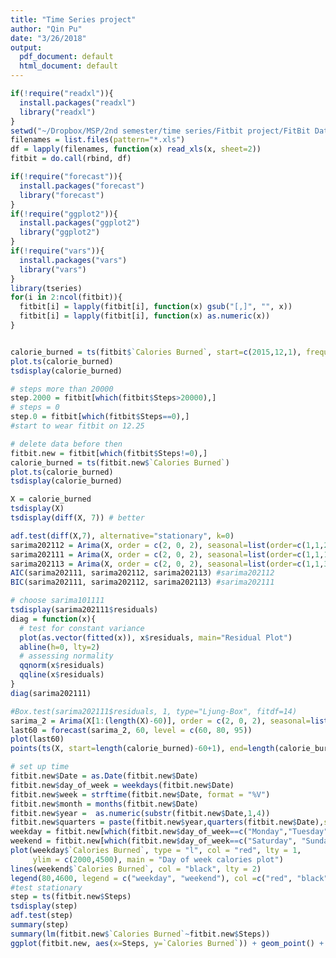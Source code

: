 ```yaml
---
title: "Time Series project"
author: "Qin Pu"
date: "3/26/2018"
output:
  pdf_document: default
  html_document: default
---
```


```r
if(!require("readxl")){
  install.packages("readxl")
  library("readxl")
}
setwd("~/Dropbox/MSP/2nd semester/time series/Fitbit project/FitBit Data")
filenames = list.files(pattern="*.xls")
df = lapply(filenames, function(x) read_xls(x, sheet=2))
fitbit = do.call(rbind, df)
```

```r
if(!require("forecast")){
  install.packages("forecast")
  library("forecast")
}
if(!require("ggplot2")){
  install.packages("ggplot2")
  library("ggplot2")
}
if(!require("vars")){
  install.packages("vars")
  library("vars")
}
library(tseries)
for(i in 2:ncol(fitbit)){
  fitbit[i] = lapply(fitbit[i], function(x) gsub("[,]", "", x))
  fitbit[i] = lapply(fitbit[i], function(x) as.numeric(x))
}


calorie_burned = ts(fitbit$`Calories Burned`, start=c(2015,12,1), frequency=7)
plot.ts(calorie_burned)
tsdisplay(calorie_burned)

# steps more than 20000
step.2000 = fitbit[which(fitbit$Steps>20000),]
# steps = 0
step.0 = fitbit[which(fitbit$Steps==0),] 
#start to wear fitbit on 12.25

# delete data before then
fitbit.new = fitbit[which(fitbit$Steps!=0),]
calorie_burned = ts(fitbit.new$`Calories Burned`)
plot.ts(calorie_burned)
tsdisplay(calorie_burned)


```

```r
X = calorie_burned
tsdisplay(X)
tsdisplay(diff(X, 7)) # better

adf.test(diff(X,7), alternative="stationary", k=0)
sarima202112 = Arima(X, order = c(2, 0, 2), seasonal=list(order=c(1,1,2), period=7))
sarima202111 = Arima(X, order = c(2, 0, 2), seasonal=list(order=c(1,1,1), period=7))
sarima202113 = Arima(X, order = c(2, 0, 2), seasonal=list(order=c(1,1,3), period=7))
AIC(sarima202111, sarima202112, sarima202113) #sarima202112
BIC(sarima202111, sarima202112, sarima202113) #sarima202111

# choose sarima101111
tsdisplay(sarima202111$residuals)
diag = function(x){
  # test for constant variance
  plot(as.vector(fitted(x)), x$residuals, main="Residual Plot")
  abline(h=0, lty=2)
  # assessing normality
  qqnorm(x$residuals)
  qqline(x$residuals)
}
diag(sarima202111)

#Box.test(sarima202111$residuals, 1, type="Ljung-Box", fitdf=14)
sarima_2 = Arima(X[1:(length(X)-60)], order = c(2, 0, 2), seasonal=list(order=c(1,1,1), period=7))
last60 = forecast(sarima_2, 60, level = c(60, 80, 95))
plot(last60)
points(ts(X, start=length(calorie_burned)-60+1), end=length(calorie_burned), pch=16, cex=.5)
```

```r
# set up time
fitbit.new$Date = as.Date(fitbit.new$Date)
fitbit.new$day_of_week = weekdays(fitbit.new$Date)
fitbit.new$week = strftime(fitbit.new$Date, format = "%V")
fitbit.new$month = months(fitbit.new$Date)
fitbit.new$year =  as.numeric(substr(fitbit.new$Date,1,4))
fitbit.new$quarters = paste(fitbit.new$year,quarters(fitbit.new$Date),sep = "-")
weekday = fitbit.new[which(fitbit.new$day_of_week==c("Monday","Tuesday","Wednesday", "Thursday", "Friday")),]
weekend = fitbit.new[which(fitbit.new$day_of_week==c("Saturday", "Sunday")),]
plot(weekday$`Calories Burned`, type = "l", col = "red", lty = 1,
     ylim = c(2000,4500), main = "Day of week calories plot")
lines(weekend$`Calories Burned`, col = "black", lty = 2)
legend(80,4600, legend = c("weekday", "weekend"), col =c("red", "black"), lty =1:2) 
#test stationary
step = ts(fitbit.new$Steps)
tsdisplay(step)
adf.test(step) 
summary(step)
summary(lm(fitbit.new$`Calories Burned`~fitbit.new$Steps))
ggplot(fitbit.new, aes(x=Steps, y=`Calories Burned`)) + geom_point() + geom_smooth()
```
